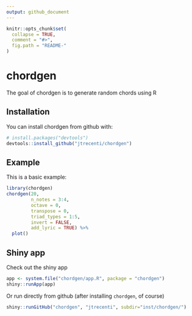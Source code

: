 ```yaml
---
output: github_document
---
```


<!-- README.md is generated from README.Rmd. Please edit that file -->

```r
knitr::opts_chunk$set(
  collapse = TRUE,
  comment = "#>",
  fig.path = "README-"
)
```

# chordgen

The goal of chordgen is to generate random chords using R

## Installation

You can install chordgen from github with:

```r
# install.packages("devtools")
devtools::install_github("jtrecenti/chordgen")
```

## Example

This is a basic example:

```r
library(chordgen)
chordgen(20, 
         n_notes = 3:4, 
         octave = 0, 
         transpose = 0, 
         triad_types = 1:5,
         invert = FALSE,
         add_lyric = TRUE) %>% 
  plot()
```

## Shiny app

Check out the shiny app

```r
app <- system.file("chordgen/app.R", package = "chordgen")
shiny::runApp(app)
```

Or run directly from github (after installing `chordgen`, of course)

```r
shiny::runGitHub("chordgen", "jtrecenti", subdir="inst/chordgen/")
```


